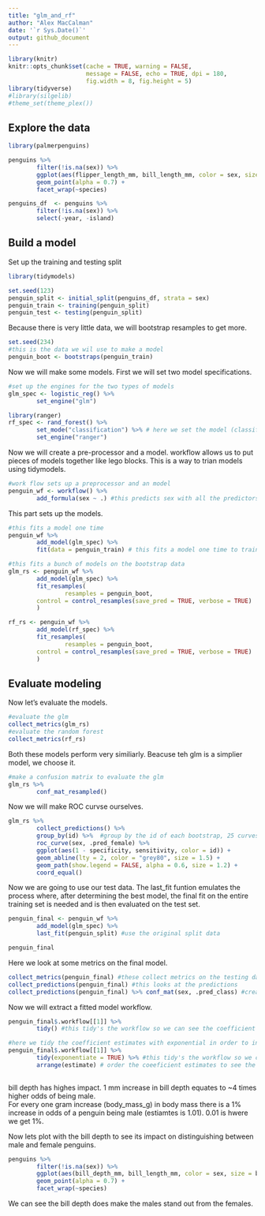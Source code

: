 ```yaml
---
title: "glm_and_rf"
author: "Alex MacCalman"
date: '`r Sys.Date()`'
output: github_document
---
```


```r
library(knitr)
knitr::opts_chunk$set(cache = TRUE, warning = FALSE,
                      message = FALSE, echo = TRUE, dpi = 180,
                      fig.width = 8, fig.height = 5)
library(tidyverse)
#library(silgelib)
#theme_set(theme_plex())
```


## Explore the data
```r
library(palmerpenguins)

penguins %>% 
        filter(!is.na(sex)) %>% 
        ggplot(aes(flipper_length_mm, bill_length_mm, color = sex, size = body_mass_g)) + 
        geom_point(alpha = 0.7) +
        facet_wrap(~species)
```

```r
penguins_df  <- penguins %>% 
        filter(!is.na(sex)) %>% 
        select(-year, -island)
```



## Build a model
Set up the training and testing split  
```r
library(tidymodels)

set.seed(123)
penguin_split <- initial_split(penguins_df, strata = sex)
penguin_train <- training(penguin_split)
penguin_test <- testing(penguin_split)
```
Because there is very little data, we will bootstrap resamples to get more.  
```r
set.seed(234)
#this is the data we wil use to make a model
penguin_boot <- bootstraps(penguin_train)
```
Now we will make some models. First we will set two model specifications.    
```r
#set up the engines for the two types of models
glm_spec <- logistic_reg() %>% 
        set_engine("glm")

library(ranger)
rf_spec <- rand_forest() %>% 
        set_mode("classification") %>% # here we set the model (classification or regression)
        set_engine("ranger")

```

Now we will create a pre-processor and a model. workflow allows us to put pieces of models together like lego blocks. This is a way to trian models using tidymodels.  
```r
#work flow sets up a preprocessor and an model
penguin_wf <- workflow() %>% 
        add_formula(sex ~ .) #this predicts sex with all the predictors. This is the preprocessor.


```
This part sets up the models.  
```r
#this fits a model one time  
penguin_wf %>% 
        add_model(glm_spec) %>% 
        fit(data = penguin_train) # this fits a model one time to training data

#this fits a bunch of models on the bootstrap data
glm_rs <- penguin_wf %>% 
        add_model(glm_spec) %>% 
        fit_resamples(
                resamples = penguin_boot,
        control = control_resamples(save_pred = TRUE, verbose = TRUE)
        )

rf_rs <- penguin_wf %>% 
        add_model(rf_spec) %>% 
        fit_resamples(
                resamples = penguin_boot,
        control = control_resamples(save_pred = TRUE, verbose = TRUE)
        )
```

## Evaluate modeling
Now let's evaluate the models. 
```r
#evaluate the glm
collect_metrics(glm_rs)
#evaluate the random forest
collect_metrics(rf_rs)
```
Both these models perform very similiarly. Beacuse teh glm is a simplier model, we choose it.  

```r
#make a confusion matrix to evaluate the glm
glm_rs %>% 
        conf_mat_resampled()
```
Now we will make ROC curvse ourselves.  
```r
glm_rs %>% 
        collect_predictions() %>% 
        group_by(id) %>%  #group by the id of each bootstrap, 25 curves
        roc_curve(sex, .pred_female) %>% 
        ggplot(aes(1 - specificity, sensitivity, color = id)) +
        geom_abline(lty = 2, color = "grey80", size = 1.5) +
        geom_path(show.legend = FALSE, alpha = 0.6, size = 1.2) +
        coord_equal()
```

Now we are going to use our test data. The last_fit funtion emulates the process where, after determining the best model, the final fit on the entire training set is needed and is then evaluated on the test set. 
```r
penguin_final <- penguin_wf %>% 
        add_model(glm_spec) %>% 
        last_fit(penguin_split) #use the original split data

penguin_final
```
Here we look at some metrics on the final model.  
```r
collect_metrics(penguin_final) #these collect metrics on the testing data
collect_predictions(penguin_final) #this looks at the predictions
collect_predictions(penguin_final) %>% conf_mat(sex, .pred_class) #creates a confusion matrix of true data with predicted data
```

Now we will extract a fitted model workflow.  
```r
penguin_final$.workflow[[1]] %>% 
        tidy() #this tidy's the workflow so we can see the coefficient estimates

#here we tidy the coefficient estimates with exponential in order to interpret the estimates as odds ratios.
penguin_final$.workflow[[1]] %>% 
        tidy(exponentiate = TRUE) %>% #this tidy's the workflow so we can see the coefficient estimates
        arrange(estimate) # order the coeeficient estimates to see the highest impact
        
```
bill depth has highes impact. 1 mm increase in bill depth equates to ~4 times higher odds of being male.  
For every one gram increase (body_mass_g) in body mass there is a 1% increase in odds of a penguin being male (estiamtes is 1.01). 0.01 is hwere we get 1%.  

Now lets plot with the bill depth to see its impact on distinguishing between male and female penguins.  

```r
penguins %>% 
        filter(!is.na(sex)) %>% 
        ggplot(aes(bill_depth_mm, bill_length_mm, color = sex, size = body_mass_g)) + 
        geom_point(alpha = 0.7) +
        facet_wrap(~species)
```
We can see the bill depth does make the males stand out from the females.  

